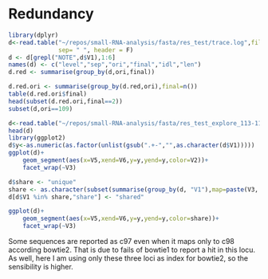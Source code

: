 # Redundancy

```r
library(dplyr)
d<-read.table("~/repos/small-RNA-analysis/fasta/res_test/trace.log",fill = TRUE,
              sep= " ", header = F)
d <- d[grepl("NOTE",d$V1),1:6]
names(d) <- c("level","sep","ori","final","idl","len")
d.red <- summarise(group_by(d,ori,final))

d.red.ori <- summarise(group_by(d.red,ori),final=n())
table(d.red.ori$final)
head(subset(d.red.ori,final==2))
subset(d,ori==109)
```

```r
d<-read.table("~/repos/small-RNA-analysis/fasta/res_test_explore_113-114/map.tsv")
head(d)
library(ggplot2)
d$y<-as.numeric(as.factor(unlist(gsub(".+-","",as.character(d$V1)))))
ggplot(d)+
    geom_segment(aes(x=V5,xend=V6,y=y,yend=y,color=V2))+
    facet_wrap(~V3) 

d$share <- "unique"
share <- as.character(subset(summarise(group_by(d, "V1"),map=paste(V3, collapse=",")), grepl("20711",map) & grepl(",",map))[,1])
d[d$V1 %in% share,"share"] <- "shared"

ggplot(d)+
    geom_segment(aes(x=V5,xend=V6,y=y,yend=y,color=share))+
    facet_wrap(~V3) 

```

Some sequences are reported as c97 even when it maps only to c98 according bowtie2. 
That is due to fails of bowtie1 to report a hit in this locu. As well, here I am
using only these three loci as index for bowtie2, so the sensibility is higher.